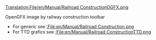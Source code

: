 [[Translation:File/en/Manual/Railroad ConstructionOGFX.png]]

OpenGFX image by railway construction toolbar
*For generic see [[:File:en/Manual/Railroad Construction.png]]
*For TTD grafics see [[:File:en/Manual/Railroad ConstructionTTD.png]]